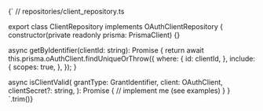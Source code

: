 
<CodeBlock language="typescript">{`
// repositories/client_repository.ts



export class ClientRepository implements OAuthClientRepository {
  constructor(private readonly prisma: PrismaClient) {}

async getByIdentifier(clientId: string): Promise<Client> {
return await this.prisma.oAuthClient.findUniqueOrThrow({
where: {
id: clientId,
},
include: {
scopes: true,
},
});
}

async isClientValid(
grantType: GrantIdentifier,
client: OAuthClient,
clientSecret?: string,
): Promise<boolean> {
// implement me (see examples)
}
}
`.trim()}</CodeBlock>
